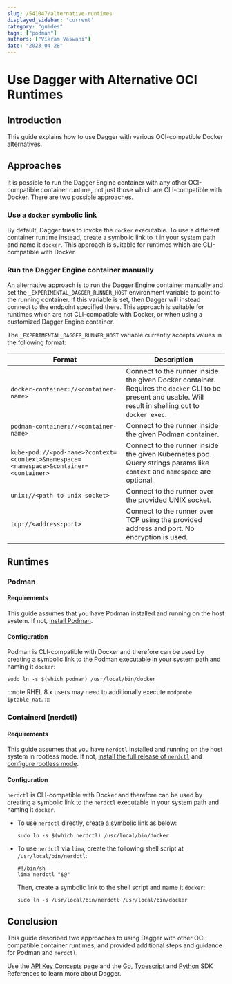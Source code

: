 ```yaml
---
slug: /541047/alternative-runtimes
displayed_sidebar: 'current'
category: "guides"
tags: ["podman"]
authors: ["Vikram Vaswani"]
date: "2023-04-28"
---
```


# Use Dagger with Alternative OCI Runtimes

## Introduction

This guide explains how to use Dagger with various OCI-compatible Docker alternatives.

## Approaches

It is possible to run the Dagger Engine container with any other OCI-compatible container runtime, not just those which are CLI-compatible with Docker. There are two possible approaches.

### Use a `docker` symbolic link

By default, Dagger tries to invoke the `docker` executable. To use a different container runtime instead, create a symbolic link to it in your system path and name it `docker`. This approach is suitable for runtimes which are CLI-compatible with Docker.

### Run the Dagger Engine container manually

An alternative approach is to run the Dagger Engine container manually and set the `_EXPERIMENTAL_DAGGER_RUNNER_HOST` environment variable to point to the running container. If this variable is set, then Dagger will instead connect to the endpoint specified there. This approach is suitable for runtimes which are not CLI-compatible with Docker, or when using a customized Dagger Engine container.

The `_EXPERIMENTAL_DAGGER_RUNNER_HOST` variable currently accepts values in the following format:

| Format | Description |
|------- | ------------|
| `docker-container://<container-name>` | Connect to the runner inside the given Docker container. Requires the `docker` CLI to be present and usable. Will result in shelling out to `docker exec`. |
| `podman-container://<container-name>` | Connect to the runner inside the given Podman container. |
| `kube-pod://<pod-name>?context=<context>&namespace=<namespace>&container=<container>` | Connect to the runner inside the given Kubernetes pod. Query strings params like `context` and `namespace` are optional.|
| `unix://<path to unix socket>` | Connect to the runner over the provided UNIX socket. |
| `tcp://<address:port>` | Connect to the runner over TCP using the provided address and port. No encryption is used.

## Runtimes

### Podman

#### Requirements

This guide assumes that you have Podman installed and running on the host system. If not, [install Podman](https://podman.io/getting-started/installation).

#### Configuration

Podman is CLI-compatible with Docker and therefore can be used by creating a symbolic link to the Podman executable in your system path and naming it `docker`:

```shell
sudo ln -s $(which podman) /usr/local/bin/docker
```

:::note
RHEL 8.x users may need to additionally execute `modprobe iptable_nat`.
:::

### Containerd (nerdctl)

#### Requirements

This guide assumes that you have `nerdctl` installed and running on the host system in rootless mode. If not, [install the full release of `nerdctl`](https://github.com/containerd/nerdctl/releases) and [configure rootless mode](https://github.com/containerd/nerdctl/blob/main/docs/rootless.md).

#### Configuration

`nerdctl` is CLI-compatible with Docker and therefore can be used by creating a symbolic link to the `nerdctl` executable in your system path and naming it `docker`.

- To use `nerdctl` directly, create a symbolic link as below:

  ```shell
  sudo ln -s $(which nerdctl) /usr/local/bin/docker
  ```

- To use `nerdctl` via `lima`, create the following shell script at `/usr/local/bin/nerdctl`:

    ```shell
    #!/bin/sh
    lima nerdctl "$@"
    ```

  Then, create a symbolic link to the shell script and name it `docker`:

  ```shell
  sudo ln -s /usr/local/bin/nerdctl /usr/local/bin/docker
  ```

## Conclusion

This guide described two approaches to using Dagger with other OCI-compatible container runtimes, and provided additional steps and guidance for Podman and `nerdctl`.

Use the [API Key Concepts](../api/975146-concepts.mdx) page and the [Go](https://pkg.go.dev/dagger.io/dagger), [Typescript](../sdk/typescript/reference/modules.md) and [Python](https://dagger-io.readthedocs.org/) SDK References to learn more about Dagger.

